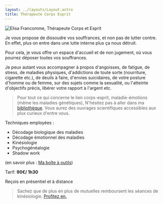 ```yaml
---
layout: ../layouts/Layout.astro
title: Thérapeute Corps Esprit
---
```



<Image
  src={elisa}
  alt="Elisa Francomme, Thérapeute Corps et Esprit"
  class="md:float-right not-prose mx-auto rounded-sm md:ml-8"
/>

Je vous propose de dissoudre vos souffrances, et non pas de lutter contre. En effet, plus on entre dans une lutte interne plus ça nous détruit.

Pour cela, je vous offre un espace d'accueil et de non jugement, où vous pourrez déposer toutes vos souffrances.

Je peux autant vous accompagner à propos d'angoisses, de fatigue, de stress, de maladies physiques, d'addictions de toute sorte (nourriture, cigarette etc.), de deuils à faire, d'envies suicidaires, de votre posture d'homme ou de femme, sur des sujets comme la sexualité, ou l'atteinte d'objectifs précis, libérer votre rapport à l'argent etc.

> Pour tout ce qui concerne le lien corps-esprit, maladie-émotions (même les maladies génétiques),
> N'hésitez pas à aller dans ma [bibliothèque](/bibliotheque#page-title).
> Vous aurez des ouvrages scientifiques accessibles aux plux curieux d'entre vous.

Techniques employées :

- Décodage biologique des maladies
- Décodage émotionnel des maladies
- Kinésiologie
- Psychogénéalogie
- Shadow work

(en savoir plus : [Ma boîte à outils](/boite-a-outils#page-title))

Tarif: **90€/ 1h30**

Reçois en présentiel et à distance

> Sachez que de plus en plus de mutuelles remboursent les séances de kinésiologie.
> [Profitez en.](/remboursement#page-title)
